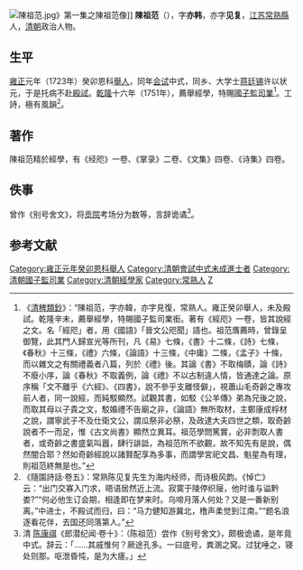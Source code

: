 [[File:陳祖范.jpg|thumb]]》第一集之陳祖范像]]
'''陳祖范'''（{{bd|1676年||1754年|catIdx=Chen陳}}），字'''亦韩'''，亦字'''见复'''，[[江苏|江苏]][[常熟縣|常熟縣]]人，[[清朝|清朝]]政治人物。

==生平==
[[雍正|雍正]]元年（1723年）癸卯恩科[[舉人|舉人]]，同年[[会试|会试]]中式，同乡、大学士[[蒋廷锡|蒋廷锡]]许以状元，于是托病不赴[[殿試|殿試]]。[[乾隆|乾隆]]十六年（1751年），薦舉經學，特賜[[國子監|國子監]][[司業|司業]]<ref>《[[清稗類鈔|清稗類鈔]]》：“陳祖范，字亦韓，亦字見復，常熟人。雍正癸卯舉人，未及殿試。乾隆辛未，薦舉經學，特賜國子監司業銜。著有《經咫》一卷，皆其說經之文。名「經咫」者，用《國語》「晉文公咫聞」語也。祖范膺薦時，曾錄呈御覽，此其門人歸宣光等所刊，凡《易》七條，《書》十二條，《詩》七條，《春秋》十三條，《禮》六條，《論語》十三條，《中庸》二條，《孟子》十條，而以雜文之有關禮義者八篇，列於《禮》後。其論《書》不取梅賾，論《詩》不廢小序，論《春秋》不取義例，論《禮》不以古制違人情，皆通達之論。原序稱「文不離乎《六經》、《四書》，說不參乎支離怪僻」，視蕭山毛奇齡之專攻前人者，同一說經，而純駁顯然。試觀其書，如駁《公羊傳》弟為兄後之說，而取其母以子貴之文，駁婚禮不告廟之非，《論語》無所取材，主鄭康成桴材之說，謂寧武子不及仕衛文公，謂瓜祭非必祭，及政逮大夫四世之類，取奇齡說者不一而足，惟《古文尚書》顯然立異耳。祖范學問篤實，必非剽取人書者，或奇齡之書盛氣叫囂，肆行誹詆，為祖范所不欲觀，故不知先有是說，偶然闇合耶？然如奇齡經說以諸賢配享為多事，而謂學宮祀文昌、魁星為有理，則祖范終無是也。”</ref>。工詩，極有風韻<ref>《隨園詩話·卷五》：常熟陈见复先生为海内经师，而诗极风韵。《悼亡》云：“出门交寡入门求，晤语居然近上流。寂寞于陵停织屦，他时谁与谥黔娄?”“何必他生订会期，相逢即在梦来时。乌啼月落人何处？又是一番新别离。”中进士，不殿试而归，曰：“马力健知游冀北，橹声柔觉到江南。”“题名浪逐看花伴，去国还同落第人。”</ref>。

==著作==
陳祖范精於經學，有《经咫》一卷、《掌录》二卷、《文集》四卷、《诗集》四卷。

==佚事==
曾作《别号舍文》，将[[贡院|贡院]]考场分为数等，言辞诡谲<ref>清 [[陈康祺|陈康祺]]《郎潜纪闻·卷十》：（陈祖范）尝作《别号舍文》，颇极诡谲，是年竟中式。辞云：「……其戚惟何？厥途孔多。一曰底号，粪溷之窝。过犹唾之，寝处则那。呕泄昏忳，是为大瘥。」</ref>。

==参考文献==
{{reflist}}

{{清朝人物小作品}}
{{乾隆十六年辛未科特恩保舉經學}}
{{特授改補館職翰林}}
{{规范控制}}
{{DEFAULTSORT:Chen陳}}
[[Category:雍正元年癸卯恩科舉人|Category:雍正元年癸卯恩科舉人]]
[[Category:清朝會試中式未成進士者|Category:清朝會試中式未成進士者]]
[[Category:清朝國子監司業|Category:清朝國子監司業]]
[[Category:清朝經學家|Category:清朝經學家]]
[[Category:常熟人|Category:常熟人]]
[[Category:陳姓|Z]]